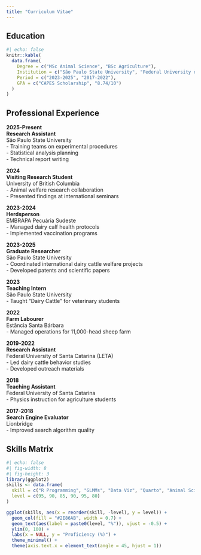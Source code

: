 ```yaml
---
title: "Curriculum Vitae"
---
```


## Education
```r
#| echo: false
knitr::kable(
  data.frame(
    Degree = c("MSc Animal Science", "BSc Agriculture"),
    Institution = c("São Paulo State University", "Federal University of Santa Catarina"),
    Period = c("2023-2025", "2017-2022"),
    GPA = c("CAPES Scholarship", "8.74/10")
  )
)
```


## Professional Experience

::: {.timeline}

**2025-Present**  
**Research Assistant**  
São Paulo State University  
- Training teams on experimental procedures  
- Statistical analysis planning  
- Technical report writing  

**2024**  
**Visiting Research Student**  
University of British Columbia  
- Animal welfare research collaboration  
- Presented findings at international seminars  

**2023-2024**  
**Herdsperson**  
EMBRAPA Pecuária Sudeste  
- Managed dairy calf health protocols  
- Implemented vaccination programs  

**2023-2025**  
**Graduate Researcher**  
São Paulo State University  
- Coordinated international dairy cattle welfare projects  
- Developed patents and scientific papers  

**2023**  
**Teaching Intern**  
São Paulo State University  
- Taught "Dairy Cattle" for veterinary students  

**2022**  
**Farm Labourer**  
Estância Santa Bárbara  
- Managed operations for 11,000-head sheep farm  

**2019-2022**  
**Research Assistant**  
Federal University of Santa Catarina (LETA)  
- Led dairy cattle behavior studies  
- Developed outreach materials  

**2018**  
**Teaching Assistant**  
Federal University of Santa Catarina  
- Physics instruction for agriculture students  

**2017-2018**  
**Search Engine Evaluator**  
Lionbridge  
- Improved search algorithm quality  

:::


## Skills Matrix
```r
#| echo: false
#| fig-width: 8
#| fig-height: 3
library(ggplot2)
skills <- data.frame(
  skill = c("R Programming", "GLMMs", "Data Viz", "Quarto", "Animal Science", "Project Mgmt"),
  level = c(95, 90, 85, 90, 95, 80)
)

ggplot(skills, aes(x = reorder(skill, -level), y = level)) +
  geom_col(fill = "#2E86AB", width = 0.7) +
  geom_text(aes(label = paste0(level, "%")), vjust = -0.5) +
  ylim(0, 100) +
  labs(x = NULL, y = "Proficiency (%)") +
  theme_minimal() +
  theme(axis.text.x = element_text(angle = 45, hjust = 1))
```

